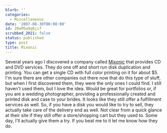 ```yaml
---
blurb: ''
categories:
  - Miscellaneous
date: '2007-08-30T00:00:00'
id: 20eM5w9q6jif
scrubbed_2021: false
status: published
type: post
title: Mixonic
---
```


Several years ago I discovered a company called
[Mixonic](http://www.mixonic.com/) that provides CD and DVD
services. They do one off and short run disk duplication and
printing. You can get a single CD with full color printing on it
for about $5. I'm sure there are other companies out there now that
do this type of stuff, but when I first discovered them, they were
the only ones I could find. I still haven't used them, but I love
the idea. Would be great for portfolios or, if you are a wedding
photographer, providing a professionally created and printed disk
and case to your brides. It looks like they still offer a
fulfillment services as well. So, if you have a disk you would like
to try to sell, they actually take care of the delivery end as
well. Not clear from a quick glance at their site if they still
offer a store/shopping cart but they used to. Some day, I'll
actually give them a try. If you beat me to it let me know how they
do.
